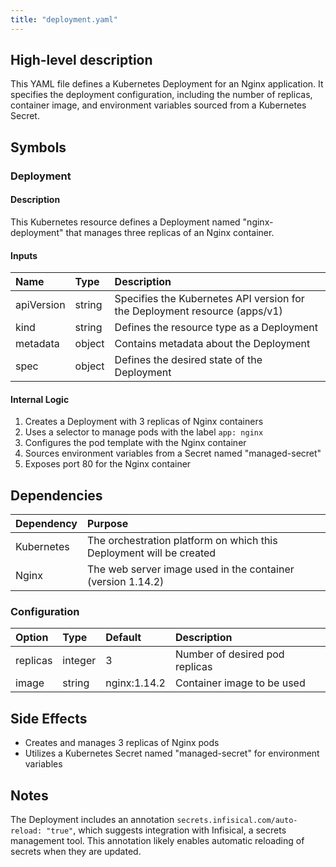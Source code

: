 ```yaml
---
title: "deployment.yaml"
---
```


## High-level description
This YAML file defines a Kubernetes Deployment for an Nginx application. It specifies the deployment configuration, including the number of replicas, container image, and environment variables sourced from a Kubernetes Secret.

## Symbols

### Deployment
#### Description
This Kubernetes resource defines a Deployment named "nginx-deployment" that manages three replicas of an Nginx container.

#### Inputs
| Name | Type | Description |
|:-----|:-----|:------------|
| apiVersion | string | Specifies the Kubernetes API version for the Deployment resource (apps/v1) |
| kind | string | Defines the resource type as a Deployment |
| metadata | object | Contains metadata about the Deployment |
| spec | object | Defines the desired state of the Deployment |

#### Internal Logic
1. Creates a Deployment with 3 replicas of Nginx containers
2. Uses a selector to manage pods with the label `app: nginx`
3. Configures the pod template with the Nginx container
4. Sources environment variables from a Secret named "managed-secret"
5. Exposes port 80 for the Nginx container

## Dependencies
| Dependency | Purpose |
|:-----------|:--------|
| Kubernetes | The orchestration platform on which this Deployment will be created |
| Nginx | The web server image used in the container (version 1.14.2) |

### Configuration
| Option | Type | Default | Description |
|:-------|:-----|:--------|:------------|
| replicas | integer | 3 | Number of desired pod replicas |
| image | string | nginx:1.14.2 | Container image to be used |

## Side Effects
- Creates and manages 3 replicas of Nginx pods
- Utilizes a Kubernetes Secret named "managed-secret" for environment variables

## Notes
The Deployment includes an annotation `secrets.infisical.com/auto-reload: "true"`, which suggests integration with Infisical, a secrets management tool. This annotation likely enables automatic reloading of secrets when they are updated.